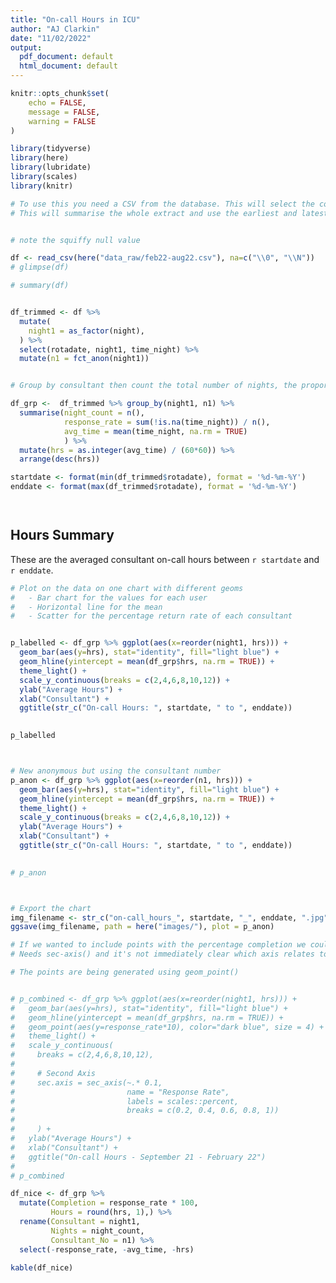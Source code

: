 ```yaml
---
title: "On-call Hours in ICU"
author: "AJ Clarkin"
date: "11/02/2022"
output:
  pdf_document: default
  html_document: default
---
```


```r
knitr::opts_chunk$set(
	echo = FALSE,
	message = FALSE,
	warning = FALSE
)
```



```r

library(tidyverse)
library(here)
library(lubridate)
library(scales)
library(knitr)

```


```r

# To use this you need a CSV from the database. This will select the columns required.
# This will summarise the whole extract and use the earliest and latest dates as headers.


# note the squiffy null value

df <- read_csv(here("data_raw/feb22-aug22.csv"), na=c("\\0", "\\N"))
# glimpse(df)

```



```r
# summary(df)


df_trimmed <- df %>% 
  mutate(
    night1 = as_factor(night),
  ) %>% 
  select(rotadate, night1, time_night) %>% 
  mutate(n1 = fct_anon(night1))


# Group by consultant then count the total number of nights, the proportion filled in, and the average time of those completed

df_grp <-  df_trimmed %>% group_by(night1, n1) %>% 
  summarise(night_count = n(),
            response_rate = sum(!is.na(time_night)) / n(),
            avg_time = mean(time_night, na.rm = TRUE)
            ) %>% 
  mutate(hrs = as.integer(avg_time) / (60*60)) %>% 
  arrange(desc(hrs))


```




```r

startdate <- format(min(df_trimmed$rotadate), format = '%d-%m-%Y')
enddate <- format(max(df_trimmed$rotadate), format = '%d-%m-%Y')




```


## Hours Summary

These are the averaged consultant on-call hours between `r startdate` and `r enddate`.




```r

# Plot on the data on one chart with different geoms
#   - Bar chart for the values for each user
#   - Horizontal line for the mean
#   - Scatter for the percentage return rate of each consultant


p_labelled <- df_grp %>% ggplot(aes(x=reorder(night1, hrs))) +
  geom_bar(aes(y=hrs), stat="identity", fill="light blue") +
  geom_hline(yintercept = mean(df_grp$hrs, na.rm = TRUE)) +
  theme_light() +
  scale_y_continuous(breaks = c(2,4,6,8,10,12)) +
  ylab("Average Hours") +
  xlab("Consultant") +
  ggtitle(str_c("On-call Hours: ", startdate, " to ", enddate))
  

p_labelled



# New anonymous but using the consultant number
p_anon <- df_grp %>% ggplot(aes(x=reorder(n1, hrs))) +
  geom_bar(aes(y=hrs), stat="identity", fill="light blue") +
  geom_hline(yintercept = mean(df_grp$hrs, na.rm = TRUE)) +
  theme_light() +
  scale_y_continuous(breaks = c(2,4,6,8,10,12)) +
  ylab("Average Hours") +
  xlab("Consultant") +
  ggtitle(str_c("On-call Hours: ", startdate, " to ", enddate))
  

# p_anon



# Export the chart
img_filename <- str_c("on-call_hours_", startdate, "_", enddate, ".jpg")
ggsave(img_filename, path = here("images/"), plot = p_anon)

```

```r

# If we wanted to include points with the percentage completion we could do the following
# Needs sec-axis() and it's not immediately clear which axis relates to which chart

# The points are being generated using geom_point()


# p_combined <- df_grp %>% ggplot(aes(x=reorder(night1, hrs))) +
#   geom_bar(aes(y=hrs), stat="identity", fill="light blue") +
#   geom_hline(yintercept = mean(df_grp$hrs, na.rm = TRUE)) +
#   geom_point(aes(y=response_rate*10), color="dark blue", size = 4) +
#   theme_light() +
#   scale_y_continuous(
#     breaks = c(2,4,6,8,10,12),
#     
#     # Second Axis
#     sec.axis = sec_axis(~.* 0.1,
#                         name = "Response Rate",
#                         labels = scales::percent,
#                         breaks = c(0.2, 0.4, 0.6, 0.8, 1))
#     
#     ) +
#   ylab("Average Hours") +
#   xlab("Consultant") +
#   ggtitle("On-call Hours - September 21 - February 22")
#   
# p_combined

```




```r

df_nice <- df_grp %>%
  mutate(Completion = response_rate * 100,
         Hours = round(hrs, 1),) %>%
  rename(Consultant = night1,
         Nights = night_count,
         Consultant_No = n1) %>%
  select(-response_rate, -avg_time, -hrs)

kable(df_nice)

```


